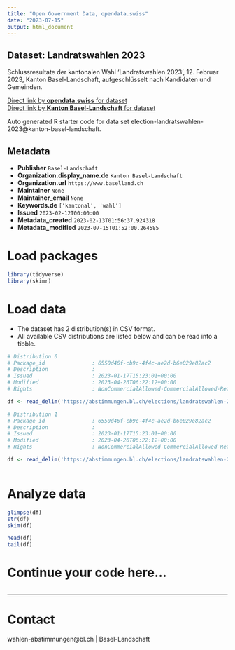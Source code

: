 ```yaml
---
title: "Open Government Data, opendata.swiss"
date: "2023-07-15"
output: html_document
---
```


## Dataset: Landratswahlen 2023

Schlussresultate der kantonalen Wahl 'Landratswahlen 2023', 12. Februar 2023, Kanton Basel-Landschaft, aufgeschlüsselt nach Kandidaten und Gemeinden.

[Direct link by **opendata.swiss** for dataset](https://opendata.swiss/de/dataset/landratswahlen-2023)<br>
[Direct link by **Kanton Basel-Landschaft** for dataset](https://abstimmungen.bl.ch/elections/landratswahlen-2023/data)

Auto generated R starter code for data set election-landratswahlen-2023@kanton-basel-landschaft.

## Metadata

- **Publisher** `Basel-Landschaft`
- **Organization.display_name.de** `Kanton Basel-Landschaft`
- **Organization.url** `https://www.baselland.ch`
- **Maintainer** `None`
- **Maintainer_email** `None`
- **Keywords.de** `['kantonal', 'wahl']`
- **Issued** `2023-02-12T00:00:00`
- **Metadata_created** `2023-02-13T01:56:37.924318`
- **Metadata_modified** `2023-07-15T01:52:00.264585`


# Load packages

```r

library(tidyverse)
library(skimr)

```

# Load data

-   The dataset has 2 distribution(s) in CSV format.
-   All available CSV distributions are listed below and can be read into a tibble.

```r

# Distribution 0
# Package_id               : 6550d46f-cb9c-4f4c-ae2d-b6e029e82ac2
# Description              : 
# Issued                   : 2023-01-17T15:23:01+00:00
# Modified                 : 2023-04-26T06:22:12+00:00
# Rights                   : NonCommercialAllowed-CommercialAllowed-ReferenceRequired

df <- read_delim('https://abstimmungen.bl.ch/elections/landratswahlen-2023/data-csv')

# Distribution 1
# Package_id               : 6550d46f-cb9c-4f4c-ae2d-b6e029e82ac2
# Description              : 
# Issued                   : 2023-01-17T15:23:01+00:00
# Modified                 : 2023-04-26T06:22:12+00:00
# Rights                   : NonCommercialAllowed-CommercialAllowed-ReferenceRequired

df <- read_delim('https://abstimmungen.bl.ch/elections/landratswahlen-2023/data-parties-csv')



```

# Analyze data

```r

glimpse(df)
str(df)
skim(df)

head(df)
tail(df)

```

# Continue your code here...

```r

```

------------------------------------------------------------------------

# Contact

wahlen-abstimmungen@bl.ch | Basel-Landschaft
